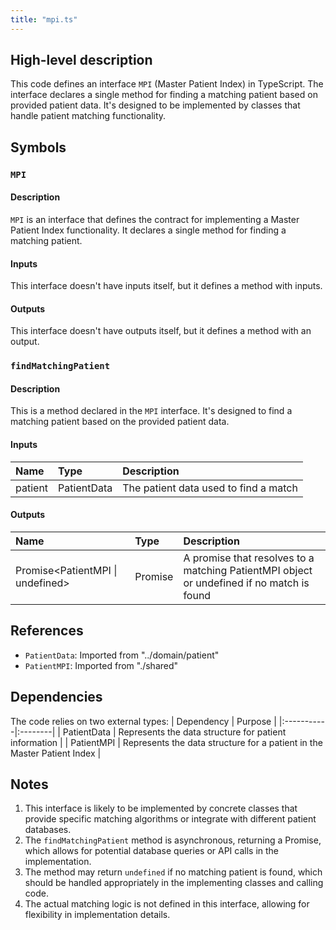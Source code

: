 ```yaml
---
title: "mpi.ts"
---
```


## High-level description
This code defines an interface `MPI` (Master Patient Index) in TypeScript. The interface declares a single method for finding a matching patient based on provided patient data. It's designed to be implemented by classes that handle patient matching functionality.

## Symbols

### `MPI`
#### Description
`MPI` is an interface that defines the contract for implementing a Master Patient Index functionality. It declares a single method for finding a matching patient.

#### Inputs
This interface doesn't have inputs itself, but it defines a method with inputs.

#### Outputs
This interface doesn't have outputs itself, but it defines a method with an output.

### `findMatchingPatient`
#### Description
This is a method declared in the `MPI` interface. It's designed to find a matching patient based on the provided patient data.

#### Inputs
| Name | Type | Description |
|:-----|:-----|:------------|
| patient | PatientData | The patient data used to find a match |

#### Outputs
| Name | Type | Description |
|:-----|:-----|:------------|
| Promise&lt;PatientMPI \| undefined&gt; | Promise | A promise that resolves to a matching PatientMPI object or undefined if no match is found |

## References
- `PatientData`: Imported from "../domain/patient"
- `PatientMPI`: Imported from "./shared"

## Dependencies
The code relies on two external types:
| Dependency | Purpose |
|:-----------|:--------|
| PatientData | Represents the data structure for patient information |
| PatientMPI | Represents the data structure for a patient in the Master Patient Index |

## Notes
1. This interface is likely to be implemented by concrete classes that provide specific matching algorithms or integrate with different patient databases.
2. The `findMatchingPatient` method is asynchronous, returning a Promise, which allows for potential database queries or API calls in the implementation.
3. The method may return `undefined` if no matching patient is found, which should be handled appropriately in the implementing classes and calling code.
4. The actual matching logic is not defined in this interface, allowing for flexibility in implementation details.